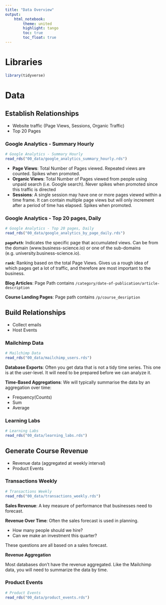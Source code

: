 ```yaml
---
title: "Data Overview"
output: 
    html_notebook:
        theme: united
        highlight: tango
        toc: true
        toc_float: true
---
```


# Libraries
```r
library(tidyverse)
```


# Data

## Establish Relationships 

- Website traffic (Page Views, Sessions, Organic Traffic)
- Top 20 Pages

### Google Analytics - Summary Hourly

```r
# Google Analytics - Summary Hourly
read_rds("00_data/google_analytics_summary_hourly.rds")
```

- **Page Views**: Total Number of Pages viewed. Repeated views are counted. Spikes when promoted.
- **Organic Views**: Total Number of Pages viewed from people using unpaid search (i.e. Google search). Never spikes when promoted since this traffic is directed
- **Sessions**: A single session may have one or more pages viewed within a time frame. It can contain multiple page views but will only increment after a period of time has elapsed. Spikes when promoted.

### Google Analytics - Top 20 pages, Daily

```r
# Google Analytics - Top 20 pages, Daily
read_rds("00_data/google_analytics_by_page_daily.rds")
```

**`pagePath`**: Indicates the specific page that accumulated views. Can be from the domain (www.business-science.io) or one of the sub-domains (e.g. university.business-science.io). 

**`rank`**: Ranking based on the total Page Views. Gives us a rough idea of which pages get a lot of traffic, and therefore are most important to the business.

**Blog Articles**: Page Path contains `/category/date-of-publication/article-description`

**Course Landing Pages**: Page path contains `/p/course_desription`

## Build Relationships 

- Collect emails
- Host Events

### Mailchimp Data

```r
# Mailchimp Data
read_rds("00_data/mailchimp_users.rds")
```

**Database Exports**: Often you get data that is not a tidy time series. This one is at the user-level. It will need to be prepared before we can analyze it.

**Time-Based Aggregations**: We will typically summarise the data by an aggregation over time:

- Frequency(Counts)
- Sum
- Average

### Learning Labs

```r
# Learning Labs
read_rds("00_data/learning_labs.rds")
```

## Generate Course Revenue

- Revenue data (aggregated at weekly interval)
- Product Events

### Transactions Weekly

```r
# Transactions Weekly
read_rds("00_data/transactions_weekly.rds")
```

**Sales Revenue**: A key measure of performance that businesses need to forecast.

**Revenue Over Time**: Often the sales forecast is used in planning.

- How many people should we hire?
- Can we make an investment this quarter?

These questions are all based on a sales forecast.

**Revenue Aggregation**

Most databases don't have the revenue aggregated. Like the Mailchimp data, you will need to summarize the data by time.

### Product Events

```r
# Product Events
read_rds("00_data/product_events.rds")
```



